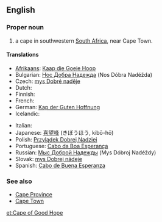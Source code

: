 {{wikipedia}}
==English==

===Proper noun===
{{en-proper noun}}

# a cape in southwestern [[South Africa]], near Cape Town.

====Translations====
{{trans-top|a cape in southwestern South Africa. Yay!}}
* [[Afrikaans]]: [[Kaap die Goeie Hoop]]
* Bulgarian: [[Нос Добра Надежда]] (Nos Dóbra Nadéžda) {{m}}
* Czech: [[mys Dobré naděje]] {{m}}
* Dutch: {{t+|nl|Kaap de Goede Hoop}}
* Finnish: {{t-|fi|Hyväntoivonniemi}}
* French: {{t+|fr|cap de Bonne-Espérance|m}}
* German: [[Kap der Guten Hoffnung]] {{n}}
* Icelandic: {{t|is|Góðrarvonarhöfði|m}}
{{trans-mid}}
* Italian: {{t-|it|Capo di Buona Speranza|m}}
* Japanese: [[喜望峰]] (きぼうほう, kibō-hō)
* Polish: [[Przylądek Dobrej Nadziei]] {{m}}
* Portuguese: [[Cabo da Boa Esperança]] {{m}}
* Russian: [[Мыс Доброй Надежды]] (Mys Dóbroj Nadéždy) {{m}}
* Slovak: [[mys Dobrej nádeje]] {{m}}
* Spanish: [[Cabo de Buena Esperanza]] {{m}}
{{trans-bottom}}

===See also===
* [[Cape Province]]
* [[Cape Town]]

[[et:Cape of Good Hope]]